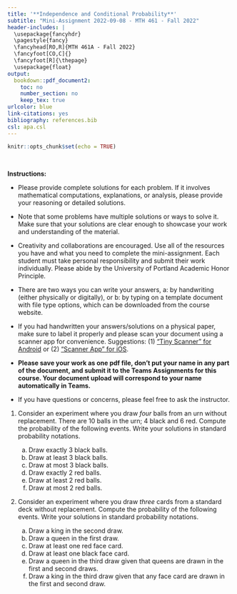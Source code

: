 ```yaml
---
title: '**Independence and Conditional Probability**'
subtitle: "Mini-Assignment 2022-09-08 - MTH 461 - Fall 2022"
header-includes: |
  \usepackage{fancyhdr}
  \pagestyle{fancy}
  \fancyhead[RO,R]{MTH 461A - Fall 2022}
  \fancyfoot[CO,C]{}
  \fancyfoot[R]{\thepage}
  \usepackage{float}
output:
  bookdown::pdf_document2:
    toc: no
    number_section: no
    keep_tex: true
urlcolor: blue
link-citations: yes
bibliography: references.bib
csl: apa.csl
---
```


```r
knitr::opts_chunk$set(echo = TRUE)
```

\

**Instructions:**
 
 * Please provide complete solutions for each problem. If it involves mathematical computations, explanations, or analysis, please provide your reasoning or detailed solutions.
 
 * Note that some problems have multiple solutions or ways to solve it. Make sure that your solutions are clear enough to showcase your work and understanding of the material.
 
 * Creativity and collaborations are encouraged. Use all of the resources you have and what you need to complete the mini-assignment. Each student must take personal responsibility and submit their work individually. Please abide by the University of Portland Academic Honor Principle.
 
 * There are two ways you can write your answers, a: by handwriting (either physically or digitally), or b: by typing on a template document with file type options, which can be downloaded from the course website.
 
 * If you had handwritten your answers/solutions on a physical paper, make sure to label it properly and please scan your document using a scanner app for convenience. Suggestions: (1) ["Tiny Scanner" for Android](https://play.google.com/store/apps/details?id=com.appxy.tinyscanner&hl=en_US&gl=US){target="_blank"} or (2) ["Scanner App" for iOS](https://apps.apple.com/us/app/scanner-app-scan-pdf-document/id595563753){target="_blank"}.
 
 * **Please save your work as one pdf file, don't put your name in any part of the document, and submit it to the Teams Assignments for this course. Your document upload will correspond to your name automatically in Teams.**
 
 * If you have questions or concerns, please feel free to ask the instructor.

\newpage

1. Consider an experiment where you draw *four* balls from an urn without replacement. There are 10 balls in the urn; 4 black and 6 red. Compute the probability of the following events. Write your solutions in standard probability notations.

    a. Draw exactly 3 black balls.
    b. Draw at least 3 black balls.
    c. Draw at most 3 black balls.
    d. Draw exactly 2 red balls.
    e. Draw at least 2 red balls.
    f. Draw at most 2 red balls.
    
2. Consider an experiment where you draw *three* cards from a standard deck without replacement. Compute the probability of the following events. Write your solutions in standard probability notations.

    a. Draw a king in the second draw.
    b. Draw a queen in the first draw.
    c. Draw at least one red face card.
    d. Draw at least one black face card.
    e. Draw a queen in the third draw given that queens are drawn in the first and second draws.
    f. Draw a king in the third draw given that any face card are drawn in the first and second draw.
  